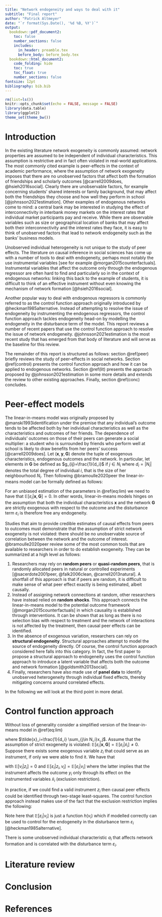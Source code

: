```yaml
---
title: "Network endogeneity and ways to deal with it"
subtitle: "Final report"
author: "Patrick Altmeyer"
date: "`r format(Sys.Date(), '%d %B, %Y')`"
output: 
  bookdown::pdf_document2:
    toc: false
    number_sections: false
    includes:
      in_header: preamble.tex
      before_body: before_body.tex
  bookdown::html_document2:
    code_folding: hide
    toc: true
    toc_float: true
    number_sections: false
fontsize: 12pt
bibliography: bib.bib
---
```


```r
rm(list=ls())
knitr::opts_chunk$set(echo = FALSE, message = FALSE)
library(data.table)
library(ggplot2)
theme_set(theme_bw())
```

\pagebreak

# Introduction

In the existing literature network exogeneity is commonly assumed: network properties are assumed to be independent of individual characteristics. This assumption is restrictive and in fact often violated in real-world applications. The most commonly cited example is peer-effects in the context of academic performance, where the assumption of network exogeneity imposes that there are no unobserved factors that affect both the formation of friendships and scholarly outcomes [@carrell2009does, @hsieh2016social]. Clearly there are unobservable factors, for example concerning students' shared interests or family background, that may affect both the friendships they choose and how well they perform in school [@johnsson2021estimation]. Other examples of endogenous networks come to mind: a central bank may be interested in studying the effect of interconnectivity in interbank money markets on the interest rates that individual market participants pay and receive. While there are observable variables such as size or geographical location of banks that may affect both their interconnectivity and the interest rates they face, it is easy to think of unobserved factors that lead to network endogeneity such as the banks' business models. 

Unobserved individual heterogeneity is not unique to the study of peer effects. The literature on causal inference in social sciences has come up with a number of tools to deal with endogeneity, perhaps most notably the use instrumental variables [see for example @morgan2015counterfactuals]. Instrumental variables that affect the outcome only through the endogenous regressor are often hard to find and particularly so in the context of endogenous networks: linking this back to the example of students, it is difficult to think of an effective instrument without even knowing the mechanism of network formation [@hsieh2016social]. 

Another popular way to deal with endogenous regressors is commonly referred to as the control function approach originally introduced by @heckman1985alternative. Instead of attempting to resolve the issue of endogeneity by instrumenting the endogenous regressors, the control function approach tackles endogeneity head-on by modelling the endogeneity in the disturbance term of the model. This report reviews a number of recent papers that use the control function approach to resolve the issue of network endogeneity. @johnsson2021estimation is the most recent study that has emerged from that body of literature and will serve as the baseline for this review.

The remainder of this report is structured as follows: section \@ref(peer) briefly reviews the study of peer-effects in social networks. Section \@ref(control) presents the control function approach and how it can be applied to endogenous networks. Section \@ref(lit) presents the approach proposed by @johnsson2021estimation in some more details and extends the review to other existing approaches. Finally, section \@ref(conc) concludes.

# Peer-effect models {#peer}

The linear-in-means model was originally proposed by @manski1993identification under the premise that any individual's outcome tends to be affected both by her individual characteristics as well as the characteristics and outcomes of her friends. The dependence of individuals' outcomes on those of their peers can generate a social multiplier: a student who is surrounded by friends who perform well at school is likely to draw benefits from her peers' success [@carrell2009does]. Let $(\mathbf{x}, \mathbf{y}, \mathbf{G})$ denote the tuple of exogenous characteristics, endogenous outcomes and the network. In particular, let elements in $\mathbf{G}$ be defined as $g_{ij}=\frac{1}{d_i}$ if $j\in N_i$ where $d_i=|N_i|$ denotes the total degree of individual $i$, that is the size of her neighbourhood $N_i$. Then following @bramoulle2020peer the linear-in-means model can be formally defined as follows:

\begin{equation} 
\begin{aligned}
&& y_i&=\alpha + \gamma x_i + \delta \frac{1}{d_i} \sum_{j\in N_i}x_j+\beta \frac{1}{d_i} \sum_{j\in N_i}y_j + \varepsilon_i \\
\end{aligned}
(\#eq:lim)
\end{equation}

For an unbiased estimation of the parameters in \@ref(eq:lim) we need to have that $\mathbb{E} \left[\varepsilon_i|\mathbf{x},\mathbf{G}\right]=0$. In other words, linear-in-means models hinges on the assumption that both the individual characteristics $\mathbf{x}$ and the network $\mathbf{G}$ are strictly exogenous with respect to the outcome and the disturbance term $\varepsilon_i$ is therefore free any endogeneity. 

Studies that aim to provide credible estimates of causal effects from peers to outcomes must demonstrate that the assumption of strict network exogeneity is not violated: there should be no unobservable source of correlation between the network and the outcome of interest. @bramoulle2020peer review some of the most common tools that are available to researchers in order to do establish exogeneity. They can be summarized at a high level as follows:

1. Researchers may rely on **random peers** or **quasi-random peers**, that is randomly allocated peers in natural or controlled experiments [@sacerdote2001peer, @falk2006clean, @carrell2013natural]. A shortfall of this approach is that if peers are random, it is difficult to make sense of what peer effect exactly is being estimated, albeit causally.
2. Instead of assigning network connections at random, other researchers have instead relied on **random shocks**. This approach connects the linear-in-means model to the potential outcome framework [@morgan2015counterfactuals] in which causality is established through interventions. It can be shown that as long as there is no selection bias with respect to treatment and the network of interactions is not affected by the treatment, then causal peer effects can be identified. 
3. In the absence of exogenous variation, researchers can rely on **structural endogeneity**. Structural approaches attempt to model the source of endogeneity directly. Of course, the control function approach considered here falls into this category. In fact, the first paper to propose a structural approach to endogeneity uses the control function approach to introduce a latent variable that affects both the outcome and network formation [@goldsmith2013social].
4. Finally, researchers have also made use of **panel data** to identify unobserved heterogeneity through individual fixed effects, thereby mitigating concerns around correlated effects.

In the following we will look at the third point in more detail.

# Control function approach {#control}

Without loss of generality consider a simplified version of the linear-in-means model in \@ref(eq:lim)

\begin{equation} 
\begin{aligned}
&& y_i&=\delta \tilde{x}_i + \varepsilon_i \\
\end{aligned}
(\#eq:slim)
\end{equation}

where $\tilde{x}_i=\frac{1}{d_i} \sum_{j\in N_i}x_j$. Assume that the assumption of strict exogeneity is violated: $\mathbb{E} \left[\varepsilon_i|\mathbf{x},\mathbf{G}\right]=\mathbb{E} \left[\varepsilon_i|\tilde{x}_i\right]\ne0$. Suppose there exists some exogenous variable $z_i$ that could serve as an instrument, if only we were able to find it. We have that 

\begin{equation} 
\begin{aligned}
&& \tilde{x}_i&=\beta_zz_i + v_i \\
\end{aligned}
(\#eq:iv)
\end{equation}

with $\mathbb{E} \left[v_i|z_i\right]=0$ and $\mathbb{E} \left[\varepsilon_i|z_i,v_i\right]=\mathbb{E} \left[\varepsilon_i|v_i\right]$ where the latter implies that the instrument affects the outcome $y_i$ only through its effect on the instrumented variables $\tilde{x}_i$ (exclusion restriction). 

In practice, if we could find a valid instrument $z_i$ then causal peer effects could be identified through two-stage least-squares. The control function approach instead makes use of the fact that the exclusion restriction implies the following:

\begin{equation} 
\begin{aligned}
&& \mathbb{E} \left[ y_i|\tilde{x}_i,v_i  \right]&=\delta \tilde{x}_i + \mathbb{E} \left[ \varepsilon_i|\tilde{x}_i,v_i \right]=\delta \tilde{x}_i + \mathbb{E} \left[ \varepsilon_i|z_i,v_i \right]=\delta \tilde{x}_i + \mathbb{E} \left[ \varepsilon_i|v_i \right] \\
\end{aligned}
(\#eq:control)
\end{equation}

Note here that $\mathbb{E} \left[ \varepsilon_i|v_i \right]$ is just a function $h(v_i)$ which if modelled correctly can be used to control for the endogeneity in the disturbance term $\varepsilon_i$ [@heckman1985alternative].

There is some unobserved individual characteristic $a_i$ that affects network formation and is correlated with the disturbance term $\varepsilon_i$.

# Literature review {#lit}

# Conclusion {#conc}

\pagebreak

# References 